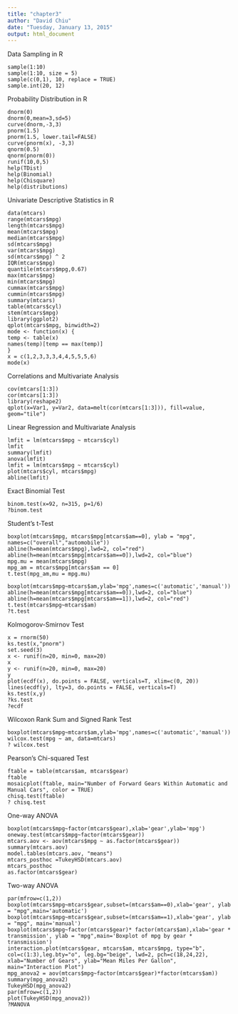 ```yaml
---
title: "chapter3"
author: "David Chiu"
date: "Tuesday, January 13, 2015"
output: html_document
---
```

Data Sampling in R
```
sample(1:10)
sample(1:10, size = 5)
sample(c(0,1), 10, replace = TRUE)
sample.int(20, 12)
```
Probability Distribution in R
```
dnorm(0)
dnorm(0,mean=3,sd=5)
curve(dnorm,-3,3)
pnorm(1.5)
pnorm(1.5, lower.tail=FALSE)
curve(pnorm(x), -3,3)
qnorm(0.5)
qnorm(pnorm(0))
runif(10,0,5)
help(TDist)
help(Binomial)
help(Chisquare)
help(distributions)
```
Univariate Descriptive Statistics in R 
```
data(mtcars)
range(mtcars$mpg)
length(mtcars$mpg)
mean(mtcars$mpg)
median(mtcars$mpg)
sd(mtcars$mpg)
var(mtcars$mpg)
sd(mtcars$mpg) ^ 2
IQR(mtcars$mpg)
quantile(mtcars$mpg,0.67)
max(mtcars$mpg)
min(mtcars$mpg)
cummax(mtcars$mpg)
cummin(mtcars$mpg)
summary(mtcars)
table(mtcars$cyl)
stem(mtcars$mpg)
library(ggplot2)
qplot(mtcars$mpg, binwidth=2)
mode <- function(x) {
temp <- table(x)
names(temp)[temp == max(temp)]
}
x = c(1,2,3,3,3,4,4,5,5,5,6)
mode(x)
```
Correlations and Multivariate Analysis
```
cov(mtcars[1:3])
cor(mtcars[1:3])
library(reshape2)
qplot(x=Var1, y=Var2, data=melt(cor(mtcars[1:3])), fill=value, geom="tile")
```
Linear Regression and Multivariate Analysis 
```
lmfit = lm(mtcars$mpg ~ mtcars$cyl)
lmfit
summary(lmfit) 
anova(lmfit)
lmfit = lm(mtcars$mpg ~ mtcars$cyl)
plot(mtcars$cyl, mtcars$mpg)
abline(lmfit)
```
Exact Binomial Test
```
binom.test(x=92, n=315, p=1/6)
?binom.test
```
Student's t-Test
```
boxplot(mtcars$mpg, mtcars$mpg[mtcars$am==0], ylab = "mpg", names=c("overall","automobile"))
abline(h=mean(mtcars$mpg),lwd=2, col="red")
abline(h=mean(mtcars$mpg[mtcars$am==0]),lwd=2, col="blue")
mpg.mu = mean(mtcars$mpg)
mpg_am = mtcars$mpg[mtcars$am == 0]
t.test(mpg_am,mu = mpg.mu)

boxplot(mtcars$mpg~mtcars$am,ylab='mpg',names=c('automatic','manual'))
abline(h=mean(mtcars$mpg[mtcars$am==0]),lwd=2, col="blue")
abline(h=mean(mtcars$mpg[mtcars$am==1]),lwd=2, col="red")
t.test(mtcars$mpg~mtcars$am)
?t.test
```
Kolmogorov-Smirnov Test
```
x = rnorm(50)
ks.test(x,"pnorm")
set.seed(3)
x <- runif(n=20, min=0, max=20)
x
y <- runif(n=20, min=0, max=20)
y
plot(ecdf(x), do.points = FALSE, verticals=T, xlim=c(0, 20))
lines(ecdf(y), lty=3, do.points = FALSE, verticals=T)
ks.test(x,y)
?ks.test
?ecdf
```
Wilcoxon Rank Sum and Signed Rank Test
```
boxplot(mtcars$mpg~mtcars$am,ylab='mpg',names=c('automatic','manual'))
wilcox.test(mpg ~ am, data=mtcars)
? wilcox.test
```
Pearson's Chi-squared Test
```
ftable = table(mtcars$am, mtcars$gear)
ftable
mosaicplot(ftable, main="Number of Forward Gears Within Automatic and Manual Cars", color = TRUE)
chisq.test(ftable)
? chisq.test
```
One-way ANOVA 
```
boxplot(mtcars$mpg~factor(mtcars$gear),xlab='gear',ylab='mpg')
oneway.test(mtcars$mpg~factor(mtcars$gear))
mtcars.aov <- aov(mtcars$mpg ~ as.factor(mtcars$gear))
summary(mtcars.aov)   
model.tables(mtcars.aov, "means")
mtcars_posthoc =TukeyHSD(mtcars.aov)
mtcars_posthoc
as.factor(mtcars$gear)
```
Two-way ANOVA 
```
par(mfrow=c(1,2))
boxplot(mtcars$mpg~mtcars$gear,subset=(mtcars$am==0),xlab='gear', ylab = "mpg",main='automatic')
boxplot(mtcars$mpg~mtcars$gear,subset=(mtcars$am==1),xlab='gear', ylab = "mpg", main='manual')
boxplot(mtcars$mpg~factor(mtcars$gear)* factor(mtcars$am),xlab='gear * transmission', ylab = "mpg",main='Boxplot of mpg by gear * transmission')
interaction.plot(mtcars$gear, mtcars$am, mtcars$mpg, type="b", col=c(1:3),leg.bty="o", leg.bg="beige", lwd=2, pch=c(18,24,22), xlab="Number of Gears", ylab="Mean Miles Per Gallon", main="Interaction Plot")
mpg_anova2 = aov(mtcars$mpg~factor(mtcars$gear)*factor(mtcars$am))
summary(mpg_anova2)   
TukeyHSD(mpg_anova2)
par(mfrow=c(1,2))
plot(TukeyHSD(mpg_anova2))
?MANOVA
```

